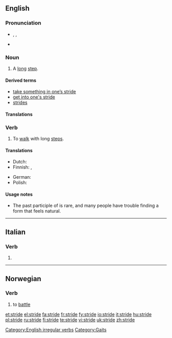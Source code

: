 {{see|stridè}}
==English==

===Pronunciation===
* {{enPR|strīd}}, {{IPA|/straɪd/}}, {{SAMPA|/straId/}}
* {{audio|en-us-stride.ogg|Audio (US)}}

===Noun===
{{en-noun}}

# A [[long]] [[step]].

====Derived terms====
* [[take something in one’s stride]]
* [[get into one's stride]]
* [[strides]] {{qualifier|Australian|plural only}}

====Translations====
{{trans-top|long step}}
{{trans-mid}}
{{trans-bottom}}

===Verb===
{{en-verb|strides|striding|strode|'''[[stridden]]''' ''(UK)'' ''or'' '''[[strode]]''' ''(US)''}}

# {{intransitive}} To [[walk]] with long [[step]]s.

====Translations====
{{trans-top|to walk with long steps}}
* Dutch: {{t-|nl|schrijden}}
* Finnish: {{qualifier|once, take one long step}} {{t|fi|harpata}}, {{qualifier|continuously}} {{t-|fi|harppoa}}
{{trans-mid}}
* German: {{t+|de|schreiten}}
* Polish: {{t|pl|kroczyć}}
{{trans-bottom}}

====Usage notes====
*The past participle of {{term||stride}} is rare, and many people have trouble finding a form that feels natural.<!--extensive discussion here: http://languagelog.ldc.upenn.edu/nll/?p=737-->

[[Category:English irregular verbs]]
[[Category:Gaits]]

----

==Italian==

===Verb===
{{infl|it|verb form}}

# {{form of|[[third-person|Third-person]] [[singular]] [[present tense]]|[[stridere#Italian|stridere]]|lang=Italian}}

----

==Norwegian==

===Verb===
{{infl|no|verb|head=[[å]] stride}}

# to [[battle]]

[[et:stride]]
[[el:stride]]
[[fa:stride]]
[[fr:stride]]
[[fy:stride]]
[[io:stride]]
[[it:stride]]
[[hu:stride]]
[[pl:stride]]
[[ru:stride]]
[[fi:stride]]
[[te:stride]]
[[vi:stride]]
[[uk:stride]]
[[zh:stride]]